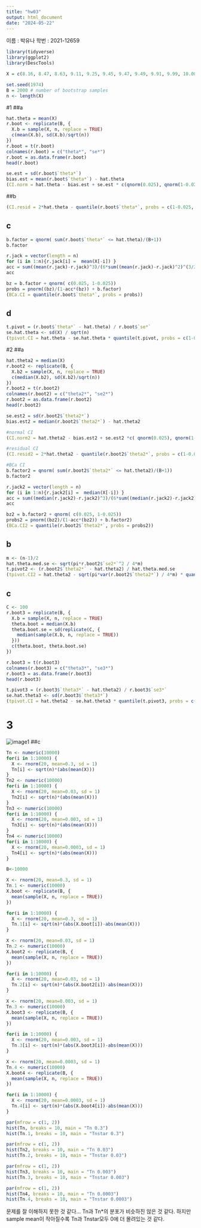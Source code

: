 ```yaml
---
title: "hw03"
output: html_document
date: "2024-05-22"
---
```

이름 : 박유나
학번 : 2021-12659
```r
library(tidyverse)
library(ggplot2)
library(DescTools)
```

```r
X = c(8.16, 8.47, 8.63, 9.11, 9.25, 9.45, 9.47, 9.49, 9.91, 9.99, 10.00, 10.18, 10.33, 10.50, 10.99, 11.46, 11.52, 11.55, 11.73, 12.20, 12.20)
```
```r
set.seed(1974)
B = 2000 # number of bootstrap samples
n <- length(X)
```

#1 
##a
```r
hat.theta = mean(X)
r.boot <- replicate(B, {
  X.b = sample(X, n, replace = TRUE)
  c(mean(X.b), sd(X.b)/sqrt(n))
}) 
r.boot = t(r.boot)
colnames(r.boot) = c("theta*", "se*")
r.boot = as.data.frame(r.boot)
head(r.boot)
```


```r

se.est = sd(r.boot$`theta*`)
bias.est = mean(r.boot$`theta*`) - hat.theta
(CI.norm = hat.theta - bias.est + se.est * c(qnorm(0.025), qnorm(1-0.025)) )
```

##b


```r
(CI.resid = 2*hat.theta - quantile(r.boot$`theta*`, probs = c(1-0.025, 0.025)))

```

## c

```r

b.factor = qnorm( sum(r.boot$`theta*` <= hat.theta)/(B+1))
b.factor

r.jack = vector(length = n)
for (i in 1:n){r.jack[i] =  mean(X[-i]) }
acc = sum((mean(r.jack)-r.jack)^3)/(6*sum((mean(r.jack)-r.jack)^2)^(3/2))
acc

bz = b.factor + qnorm( c(0.025, 1-0.025))
probs = pnorm((bz)/(1-acc*(bz)) + b.factor)
(BCa.CI = quantile(r.boot$`theta*`, probs = probs))
```
## d
```r
t.pivot = (r.boot$`theta*` - hat.theta) / r.boot$`se*`
se.hat.theta <- sd(X) / sqrt(n)
(tpivot.CI = hat.theta - se.hat.theta * quantile(t.pivot, probs = c(1-0.025, 0.025)))
```




#2
##a
```r
hat.theta2 = median(X)
r.boot2 <- replicate(B, {
  X.b2 = sample(X, n, replace = TRUE)
  c(median(X.b2), sd(X.b2)/sqrt(n))
}) 
r.boot2 = t(r.boot2)
colnames(r.boot2) = c("theta2*", "se2*")
r.boot2 = as.data.frame(r.boot2)
head(r.boot2)
```



```r
se.est2 = sd(r.boot2$`theta2*`)
bias.est2 = median(r.boot2$`theta2*`) - hat.theta2

#normal CI
(CI.norm2 = hat.theta2 - bias.est2 + se.est2 *c( qnorm(0.025), qnorm(1-0.025)) )
```


```r
#residual CI
(CI.resid2 = 2*hat.theta2 - quantile(r.boot2$`theta2*`, probs = c(1-0.025, 0.025)))

```

```r
#BCa CI
b.factor2 = qnorm( sum(r.boot2$`theta2*` <= hat.theta2)/(B+1))
b.factor2

r.jack2 = vector(length = n)
for (i in 1:n){r.jack2[i] =  median(X[-i]) }
acc = sum((median(r.jack2)-r.jack2)^3)/(6*sum((median(r.jack2)-r.jack2)^2)^(3/2))
acc

bz2 = b.factor2 + qnorm( c(0.025, 1-0.025))
probs2 = pnorm((bz2)/(1-acc*(bz2)) + b.factor2)
(BCa.CI2 = quantile(r.boot2$`theta2*`, probs = probs2))
```
## b


```r
m <- (n-1)/2
hat.theta.med.se <- sqrt(pi*r.boot2$`se2*`^2 / 4*m)
t.pivot2 <- (r.boot2$`theta2*` - hat.theta2) / hat.theta.med.se
(tpivot.CI2 = hat.theta2 - sqrt(pi*var(r.boot2$`theta2*`) / 4*m) * quantile(t.pivot2, probs = c(1-0.025, 0.025)))
```


## c
```r
C <- 100
r.boot3 = replicate(B, {
  X.b = sample(X, n, replace = TRUE)
  theta.boot = median(X.b)
  theta.boot.se = sd(replicate(C, {
    median(sample(X.b, n, replace = TRUE))
  }))
  c(theta.boot, theta.boot.se)
})

r.boot3 = t(r.boot3)
colnames(r.boot3) = c("theta3*", "se3*")
r.boot3 = as.data.frame(r.boot3)
head(r.boot3)
```

```r
t.pivot3 = (r.boot3$`theta3*` - hat.theta2) / r.boot3$`se3*`
se.hat.theta3 <- sd(r.boot3$`theta3*`)
(tpivot.CI = hat.theta2 - se.hat.theta3 * quantile(t.pivot3, probs = c(1-0.025, 0.025)))
```


# 3
![image1](Q3.jpg)
##c
```r
Tn <- numeric(10000)
for(i in 1:10000) {
  X <- rnorm(20, mean=0.3, sd = 1)
  Tn[i] <- sqrt(n)*(abs(mean(X)))
}
Tn2 <- numeric(10000)
for(i in 1:10000) {
  X <- rnorm(20, mean=0.03, sd = 1)
  Tn2[i] <- sqrt(n)*(abs(mean(X)))
}
Tn3 <- numeric(10000)
for(i in 1:10000) {
  X <- rnorm(20, mean=0.003, sd = 1)
  Tn3[i] <- sqrt(n)*(abs(mean(X)))
}
Tn4 <- numeric(10000)
for(i in 1:10000) {
  X <- rnorm(20, mean=0.0003, sd = 1)
  Tn4[i] <- sqrt(n)*(abs(mean(X)))
}
```

```r
B<-10000

X <- rnorm(20, mean=0.3, sd = 1)
Tn.1 <- numeric(10000)
X.boot <- replicate(B, {
  mean(sample(X, n, replace = TRUE))
}) 

for(i in 1:10000) {
  X <- rnorm(20, mean=0.3, sd = 1)
  Tn.1[i] <- sqrt(n)*(abs(X.boot[i])-abs(mean(X)))
}

X <- rnorm(20, mean=0.03, sd = 1)
Tn.2 <- numeric(10000)
X.boot2 <- replicate(B, {
  mean(sample(X, n, replace = TRUE))
}) 

for(i in 1:10000) {
  X <- rnorm(20, mean=0.03, sd = 1)
  Tn.2[i] <- sqrt(n)*(abs(X.boot2[i])-abs(mean(X)))
}

X <- rnorm(20, mean=0.003, sd = 1)
Tn.3 <- numeric(10000)
X.boot3 <- replicate(B, {
  mean(sample(X, n, replace = TRUE))
}) 

for(i in 1:10000) {
  X <- rnorm(20, mean=0.003, sd = 1)
  Tn.3[i] <- sqrt(n)*(abs(X.boot3[i])-abs(mean(X)))
}

X <- rnorm(20, mean=0.0003, sd = 1)
Tn.4 <- numeric(10000)
X.boot4 <- replicate(B, {
  mean(sample(X, n, replace = TRUE))
}) 

for(i in 1:10000) {
  X <- rnorm(20, mean=0.0003, sd = 1)
  Tn.4[i] <- sqrt(n)*(abs(X.boot4[i])-abs(mean(X)))
}
```
```r
par(mfrow = c(1, 2))
hist(Tn, breaks = 10, main = "Tn 0.3")
hist(Tn.1, breaks = 10, main = "Tnstar 0.3")

```
```r
par(mfrow = c(1, 2))
hist(Tn2, breaks = 10, main = "Tn 0.03")
hist(Tn.2, breaks = 10, main = "Tnstar 0.03")
```
```r
par(mfrow = c(1, 2))
hist(Tn3, breaks = 10, main = "Tn 0.003")
hist(Tn.3, breaks = 10, main = "Tnstar 0.003")
```
```r
par(mfrow = c(1, 2))
hist(Tn4, breaks = 10, main = "Tn 0.0003")
hist(Tn.4, breaks = 10, main = "Tnstar 0.0003")
```

문제를 잘 이해하지 못한 것 같다... Tn과 Tn*의 분포가 비슷하진 않은 것 같다. 하지만 sample mean이 작아질수록 Tn과 Tnstar모두 0에 더 몰려있는 것 같다.




